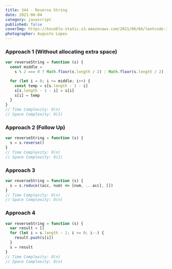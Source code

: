 ```yaml
---
title: 344 - Reverse String
date: 2021-06-04
category: javascript
published: false
coverImg: https://kocoblo-static.s3.amazonaws.com/2021/06/04/leetcode-344/cover-img.jpg
photographer: Augusto Lopes
---
```


### Approach 1 (Without allocating extra space)

```js
var reverseString = function (s) {
  const middle =
    s % 2 === 0 ? Math.floor(s.length / 2) : Math.floor(s.length / 2) - 1

  for (let i = 0; i <= middle; i++) {
    const temp = s[s.length - 1 - i]
    s[s.length - 1 - i] = s[i]
    s[i] = temp
  }
}
// Time Complexity: O(n)
// Space Complexity: O(1)
```

### Approach 2 (Follow Up)

```js
var reverseString = function (s) {
  s = s.reverse()
}
// Time Complexity: O(n)
// Space Complexity: O(1)
```

### Approach 3

```js
var reverseString = function (s) {
  s = s.reduce((acc, num) => [num, ...acc], [])
}
// Time Complexity: O(n)
// Space Complexity: O(n)
```

### Approach 4

```js
var reverseString = function (s) {
  var result = []
  for (let i = s.length - 1; i >= 0; i--) {
    result.push(s[i])
  }
  s = result
}
// Time Complexity: O(n)
// Space Complexity: O(n)
```
